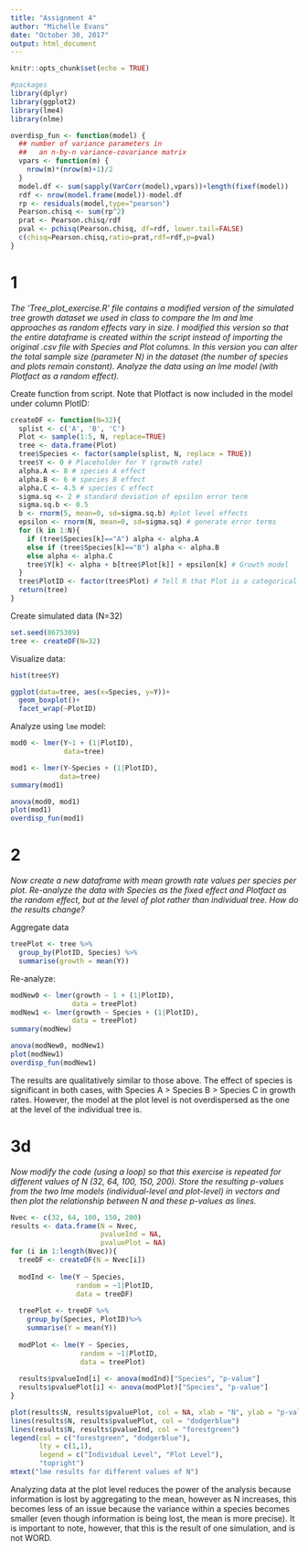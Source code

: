 ```yaml
---
title: "Assignment 4"
author: "Michelle Evans"
date: "October 30, 2017"
output: html_document
---
```


```r
knitr::opts_chunk$set(echo = TRUE)

#packages
library(dplyr)
library(ggplot2)
library(lme4)
library(nlme)
```

```r
overdisp_fun <- function(model) {
  ## number of variance parameters in 
  ##   an n-by-n variance-covariance matrix
  vpars <- function(m) {
    nrow(m)*(nrow(m)+1)/2
  }
  model.df <- sum(sapply(VarCorr(model),vpars))+length(fixef(model))
  rdf <- nrow(model.frame(model))-model.df
  rp <- residuals(model,type="pearson")
  Pearson.chisq <- sum(rp^2)
  prat <- Pearson.chisq/rdf
  pval <- pchisq(Pearson.chisq, df=rdf, lower.tail=FALSE)
  c(chisq=Pearson.chisq,ratio=prat,rdf=rdf,p=pval)
}
```


# 1

*The ‘Tree_plot_exercise.R’ file contains a modified version of the simulated tree growth dataset we used in class to compare the lm and lme approaches as random effects vary in size. I modified this version so that the entire dataframe is created within the script instead of importing the original .csv file with Species and Plot columns. In this version you can alter the total sample size (parameter N) in the dataset (the number of species and plots remain constant). Analyze the data using an lme model (with Plotfact as a random effect).*

Create function from script. Note that Plotfact is now included in the model under column PlotID:

```r
createDF <- function(N=32){
  splist <- c('A', 'B', 'C')
  Plot <- sample(1:5, N, replace=TRUE)
  tree <- data.frame(Plot)
  tree$Species <- factor(sample(splist, N, replace = TRUE))
  tree$Y <- 0 # Placeholder for Y (growth rate)
  alpha.A <- 8 # species A effect
  alpha.B <- 6 # species B effect
  alpha.C <- 4.5 # species C effect
  sigma.sq <- 2 # standard deviation of epsilon error term
  sigma.sq.b <- 0.5
  b <- rnorm(5, mean=0, sd=sigma.sq.b) #plot level effects
  epsilon <- rnorm(N, mean=0, sd=sigma.sq) # generate error terms
  for (k in 1:N){
    if (tree$Species[k]=="A") alpha <- alpha.A
    else if (tree$Species[k]=="B") alpha <- alpha.B
    else alpha <- alpha.C
    tree$Y[k] <- alpha + b[tree$Plot[k]] + epsilon[k] # Growth model
  }
  tree$PlotID <- factor(tree$Plot) # Tell R that Plot is a categorical variable
  return(tree)
}
```

Create simulated data (N=32)

```r
set.seed(8675309)
tree <- createDF(N=32)
```

Visualize data:

```r
hist(tree$Y)

ggplot(data=tree, aes(x=Species, y=Y))+
  geom_boxplot()+
  facet_wrap(~PlotID)
```

Analyze using `lme` model:

```r
mod0 <- lmer(Y~1 + (1|PlotID),
             data=tree)

mod1 <- lmer(Y~Species + (1|PlotID),
            data=tree)
summary(mod1)

anova(mod0, mod1)
plot(mod1)
overdisp_fun(mod1)
```


# 2

*Now create a new dataframe with mean growth rate values per species per plot. Re-analyze the data with Species as the fixed effect and Plotfact as the random effect, but at the level of plot rather than individual tree. How do the results change?*

Aggregate data
```r
treePlot <- tree %>%
  group_by(PlotID, Species) %>%
  summarise(growth = mean(Y))
```

Re-analyze:
```r
modNew0 <- lmer(growth ~ 1 + (1|PlotID),
               data = treePlot)
modNew1 <- lmer(growth ~ Species + (1|PlotID),
               data = treePlot)
summary(modNew)

anova(modNew0, modNew1)
plot(modNew1)
overdisp_fun(modNew1)
```

The results are qualitatively similar to those above. The effect of species is significant in both cases, with Species A > Species B > Species C in growth rates. However, the model at the plot level is not overdispersed as the one at the level of the individual tree is.

# 3d

*Now modify the code (using a loop) so that this exercise is repeated for different values of N (32, 64, 100, 150, 200). Store the resulting p-values from the two lme models (individual-level and plot-level) in vectors and then plot the relationship between N and these p-values as lines.*

```r
Nvec <- c(32, 64, 100, 150, 200)
results <- data.frame(N = Nvec, 
                      pvalueInd = NA, 
                      pvaluePlot = NA)
for (i in 1:length(Nvec)){
  treeDF <- createDF(N = Nvec[i])
  
  modInd <- lme(Y ~ Species,
                random = ~1|PlotID,
                data = treeDF)
  
  treePlot <- treeDF %>%
    group_by(Species, PlotID)%>%
    summarise(Y = mean(Y))
  
  modPlot <- lme(Y ~ Species,
                 random = ~1|PlotID,
                 data = treePlot)
  
  results$pvalueInd[i] <- anova(modInd)["Species", "p-value"]
  results$pvaluePlot[i] <- anova(modPlot)["Species", "p-value"]
}

plot(results$N, results$pvaluePlot, col = NA, xlab = "N", ylab = "p-value")
lines(results$N, results$pvaluePlot, col = "dodgerblue")
lines(results$N, results$pvalueInd, col = "forestgreen")
legend(col = c("forestgreen", "dodgerblue"), 
       lty = c(1,1), 
       legend = c("Individual Level", "Plot Level"), 
       "topright")
mtext("lme results for different values of N")
```

Analyzing data at the plot level reduces the power of the analysis because information is lost by aggregating to the mean, however as N increases, this becomes less of an issue because the variance within a species becomes smaller (even though information is being lost, the mean is more precise). It is important to note, however, that this is the result of one simulation, and is not WORD.